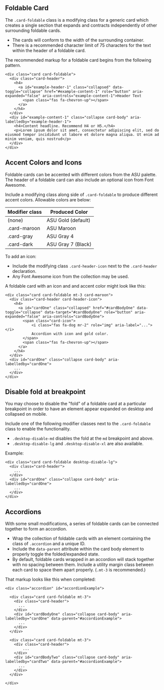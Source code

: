 
<Meta title="Docs/Accordions" />

## Foldable Card

The `.card-foldable` class is a modifying class for a generic card which creates a single section that expands and contracts independently of other surrounding foldable cards.

- The cards will conform to the width of the surrounding container.
- There is a recommended character limit of 75 characters for the text within the header of a foldable card.

The recommended markup for a foldable card begins from the following pattern.

```
<div class="card card-foldable">
  <div class="card-header">
    <h4>
      <a id="example-header-1" class="collapsed" data-toggle="collapse" href="#example-content-1" role="button" aria-expanded="false" aria-controls="example-content-1">Header Text
        <span class="fas fa-chevron-up"></span>
      </a>
    </h4>
  </div>
  <div id="example-content-1" class="collapse card-body" aria-labelledby="example-header-1">
    <h4>Content headline. Recommend H4 or H5.</h4>
    <p>Lorem ipsum dolor sit amet, consectetur adipiscing elit, sed do eiusmod tempor incididunt ut labore et dolore magna aliqua. Ut enim ad minim veniam, quis nostrud</p>
  </div>
</div>
```

## Accent Colors and Icons

Foldable cards can be accented with different colors from the ASU palette. The header of a foldable card can also include an optional icon from Font Awesome.

Include a modifying class along side of `.card-foldable` to produce different accent colors. Allowable colors are below:

| Modifier class  | Produced Color                |
| --------------- | ----------------------------- |
| (none)          | ASU Gold (default)            |
| .card-maroon    | ASU Maroon                    |
| .card-gray      | ASU Gray 4                    |
| .card-dark      | ASU Gray 7 (Black)            |

To add an icon:

- Include the modifying class `.card-header-icon` next to the `.card-header` declaration.
- Any Font Awesome icon from the collection may be used.

A foldable card with an icon and and accent color might look like this:

```
<div class="card card-foldable mt-3 card-maroon">
  <div class="card-header card-header-icon">
    <h4>
      <a id="cardOne" class="collapsed" href="#cardBodyOne" data-toggle="collapse" data-target="#cardBodyOne" role="button" aria-expanded="false" aria-controls="cardBodyOne">
        <span class="card-icon">
            <i class="fas fa-dog mr-2" role="img" aria-label="..."></i>
            Accordion with icon and gold color.
        </span>
        <span class="fas fa-chevron-up"></span>
      </a>
    </h4>
  </div>
  <div id="cardOne" class="collapse card-body" aria-labelledby="cardOne">
    ...
  </div>
</div>
```

## Disable fold at breakpoint

You may choose to disable the "fold" of a foldable card at a particular breakpoint in order to have an element appear expanded on desktop and collapsed on mobile.

Include one of the following modifier classes next to the `.card-foldable` class to enable the functionality.

- `.desktop-disable-md` disables the fold at the `md` breakpoint and above.
- `.desktop-disable-lg` and `.desktop-disable-xl` are also available.

Example:
```
<div class="card card-foldable desktop-disable-lg">
  <div class="card-header">
    ...
  </div>
  <div id="cardOne" class="collapse card-body" aria-labelledby="cardOne">
    ...
  </div>
</div>
```

## Accordions

With some small modifications, a series of foldable cards can be connected together to form an accordion.

- Wrap the collection of foldable cards with an element containing the class of `.accordion` and a unique ID.
- Include the `data-parent` attribute within the card body element to properly toggle the folded/expanded state.
- By default, foldable cards wrapped in an accordion will stack together with no spacing between them. Include a utility margin class between each card to space them apart properly. (`.mt-3` is recommended.)

That markup looks like this when completed:

```
<div class="accordion" id="accordionExample">

  <div class="card card-foldable mt-3">
    <div class="card-header">
      ...
    </div>
    <div id="cardBodyOne" class="collapse card-body" aria-labelledby="cardOne" data-parent="#accordionExample">
      ...
    </div>
  </div>

  <div class="card card-foldable mt-3">
    <div class="card-header">
        ...
    </div>
    <div id="cardBodyTwo" class="collapse card-body" aria-labelledby="cardTwo" data-parent="#accordionExample">
      ...
    </div>
  </div>

</div>
```


